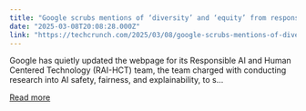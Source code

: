 ```yaml
---
title: "Google scrubs mentions of ‘diversity’ and ‘equity’ from responsible AI team webpage"
date: "2025-03-08T20:08:28.000Z"
link: "https://techcrunch.com/2025/03/08/google-scrubs-mentions-of-diversity-and-equity-from-responsible-ai-team-webpage/"
---
```


Google has quietly updated the webpage for its Responsible AI and Human Centered Technology (RAI-HCT) team, the team charged with conducting research into AI safety, fairness, and explainability, to s...

[Read more](https://techcrunch.com/2025/03/08/google-scrubs-mentions-of-diversity-and-equity-from-responsible-ai-team-webpage/)
